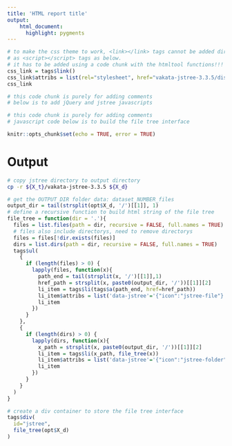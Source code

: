 ```yaml
---
title: 'HTML report title'
output:
    html_document:
      highlight: pygments
---
```


```r
# to make the css theme to work, <link></link> tags cannot be added directly 
# as <script></script> tags as below.
# it has to be added using a code chunk with the htmltool functions!!!
css_link = tags$link()
css_link$attribs = list(rel="stylesheet", href="vakata-jstree-3.3.5/dist/themes/default/style.min.css")
css_link
```

```r
# this code chunk is purely for adding comments
# below is to add jQuery and jstree javascripts
```
<script src="https://code.jquery.com/jquery-3.3.1.min.js"></script>
<script src="vakata-jstree-3.3.5/dist/jstree.min.js"></script>

```r
# this code chunk is purely for adding comments
# javascript code below is to build the file tree interface
```
<script>
  $(function () {
    // create an instance when the DOM is ready
    $('#jstree').jstree();
    $('[data-jtree-clickable]').on('click', function() {
      var link = $(this).find('a').attr('href')
      if(link && link.length !== 0 && link !== '#') {
        window.location.href = link
      }
    });
  });
</script>

```r
knitr::opts_chunk$set(echo = TRUE, error = TRUE)
```





















# Output

```bash
# copy jstree directory to output directory
cp -r ${X_t}/vakata-jstree-3.3.5 ${X_d}
```

```r
# get the OUTPUT_DIR folder data: dataset_NUMBER_files
output_dir = tail(strsplit(opt$X_d, '/')[[1]], 1)
# define a recursive function to build html string of the file tree
file_tree = function(dir = '.'){
  files = list.files(path = dir, recursive = FALSE, full.names = TRUE)
  # files also include directorys, need to remove directorys
  files = files[!dir.exists(files)]
  dirs = list.dirs(path = dir, recursive = FALSE, full.names = TRUE)
  tags$ul(
    {
      if (length(files) > 0) {
        lapply(files, function(x){
          path_end = tail(strsplit(x, '/')[[1]],1)
          href_path = strsplit(x, paste0(output_dir, '/'))[[1]][2]
          li_item = tags$li(tags$a(path_end, href=href_path))
          li_item$attribs = list('data-jstree'='{"icon":"jstree-file"}', 'data-jtree-clickable'='true')
          li_item
        })
      }
    },
    {
      if (length(dirs) > 0) {
        lapply(dirs, function(x){
          x_path = strsplit(x, paste0(output_dir, '/'))[[1]][2]
          li_item = tags$li(x_path, file_tree(x))
          li_item$attribs = list('data-jstree'='{"icon":"jstree-folder"}')
          li_item
        })
      }
    }
  )
}
```

```r
# create a div container to store the file tree interface
tags$div(
  id="jstree",
  file_tree(opt$X_d)
)
```

